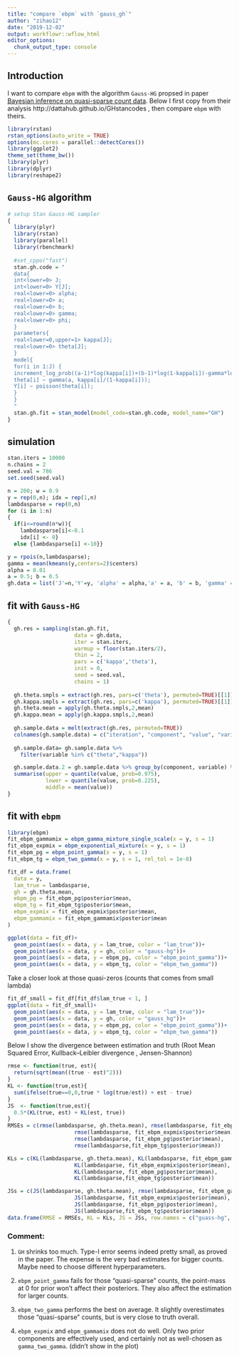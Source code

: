 ```yaml
---
title: "compare `ebpm` with `gauss_gh`"
author: "zihao12"
date: "2019-12-02"
output: workflowr::wflow_html
editor_options:
  chunk_output_type: console
---
```


## Introduction
I want to compare `ebpm` with the algorithm `Gauss-HG` propsed in paper  [Bayesian inference on quasi-sparse count data 
](https://academic.oup.com/biomet/article/103/4/971/2659041). Below I first copy from their analysis http://dattahub.github.io/GHstancodes , then compare `ebpm` with theirs. 

```r
library(rstan)
rstan_options(auto_write = TRUE)
options(mc.cores = parallel::detectCores())
library(ggplot2)
theme_set(theme_bw())
library(plyr)
library(dplyr)
library(reshape2)
```

## `Gauss-HG` algorithm
```r
# setup Stan Gauss-HG sampler
{
  library(plyr)
  library(rstan)
  library(parallel)
  library(rbenchmark)
  
  #set_cppo("fast")
  stan.gh.code = "
  data{
  int<lower=0> J;
  int<lower=0> Y[J];
  real<lower=0> alpha;
  real<lower=0> a;
  real<lower=0> b;
  real<lower=0> gamma;
  real<lower=0> phi;
  }
  parameters{
  real<lower=0,upper=1> kappa[J];
  real<lower=0> theta[J];
  }
  model{
  for(i in 1:J) {
  increment_log_prob((a-1)*log(kappa[i])+(b-1)*log(1-kappa[i])-gamma*log(1-phi*kappa[i]));
  theta[i] ~ gamma(a, kappa[i]/(1-kappa[i]));
  Y[i] ~ poisson(theta[i]);
  }
  }
  "
  stan.gh.fit = stan_model(model_code=stan.gh.code, model_name="GH")
}
```

## simulation
```r
stan.iters = 10000
n.chains = 2
seed.val = 786
set.seed(seed.val)

n = 200; w = 0.9
y = rep(0,n); idx = rep(1,n)
lambdasparse = rep(0,n)
for (i in 1:n)
{
  if(i<=round(n*w)){
    lambdasparse[i]<-0.1
    idx[i] <- 0}
  else {lambdasparse[i] <-10}}

y = rpois(n,lambdasparse); 
gamma = mean(kmeans(y,centers=2)$centers)
alpha = 0.01
a = 0.5; b = 0.5
gh.data = list('J'=n,'Y'=y, 'alpha' = alpha,'a' = a, 'b' = b, 'gamma' = gamma, 'phi' = 0.99)
```

## fit with `Gauss-HG`
```r
{
  gh.res = sampling(stan.gh.fit, 
                     data = gh.data, 
                     iter = stan.iters,
                     warmup = floor(stan.iters/2),
                     thin = 2,
                     pars = c('kappa','theta'),
                     init = 0,
                     seed = seed.val, 
                     chains = 1)
  
  gh.theta.smpls = extract(gh.res, pars=c('theta'), permuted=TRUE)[[1]]
  gh.kappa.smpls = extract(gh.res, pars=c('kappa'), permuted=TRUE)[[1]]
  gh.theta.mean = apply(gh.theta.smpls,2,mean)
  gh.kappa.mean = apply(gh.kappa.smpls,2,mean)
  
  gh.sample.data = melt(extract(gh.res, permuted=TRUE))
  colnames(gh.sample.data) = c("iteration", "component", "value", "variable")
  
  gh.sample.data= gh.sample.data %>%
    filter(variable %in% c("theta","kappa")) 

  gh.sample.data.2 = gh.sample.data %>% group_by(component, variable) %>%
  summarise(upper = quantile(value, prob=0.975), 
            lower = quantile(value, prob=0.225),
            middle = mean(value))
}
```



## fit with `ebpm`
```r
library(ebpm)
fit_ebpm_gammamix = ebpm_gamma_mixture_single_scale(x = y, s = 1)
fit_ebpm_expmix = ebpm_exponential_mixture(x = y, s = 1)
fit_ebpm_pg = ebpm_point_gamma(x = y, s = 1)
fit_ebpm_tg = ebpm_two_gamma(x = y, s = 1, rel_tol = 1e-8)
```


```r
fit_df = data.frame(
  data = y,
  lam_true = lambdasparse,
  gh = gh.theta.mean,
  ebpm_pg = fit_ebpm_pg$posterior$mean,
  ebpm_tg = fit_ebpm_tg$posterior$mean,
  ebpm_expmix = fit_ebpm_expmix$posterior$mean,
  ebpm_gammamix = fit_ebpm_gammamix$posterior$mean
)

ggplot(data = fit_df)+
  geom_point(aes(x = data, y = lam_true, color = "lam_true"))+
  geom_point(aes(x = data, y = gh, color = "gauss-hg"))+
  geom_point(aes(x = data, y = ebpm_pg, color = "ebpm_point_gamma"))+
  geom_point(aes(x = data, y = ebpm_tg, color = "ebpm_two_gamma"))
```

Take a closer look at those quasi-zeros (counts that comes from small lambda)
```r
fit_df_small = fit_df[fit_df$lam_true < 1, ]
ggplot(data = fit_df_small)+
  geom_point(aes(x = data, y = lam_true, color = "lam_true"))+
  geom_point(aes(x = data, y = gh, color = "gauss_hg"))+
  geom_point(aes(x = data, y = ebpm_pg, color = "ebpm_point_gamma"))+
  geom_point(aes(x = data, y = ebpm_tg, color = "ebpm_two_gamma"))
```


Below I show the divergence between estimation and truth (Root Mean Squared Error, Kullback–Leibler divergence , Jensen-Shannon)
```r
rmse <- function(true, est){
  return(sqrt(mean((true - est)^2)))
}
KL <- function(true,est){
  sum(ifelse(true==0,0,true * log(true/est)) + est - true)
}
JS  <- function(true,est){
  0.5*(KL(true, est) + KL(est, true))
}
RMSEs = c(rmse(lambdasparse, gh.theta.mean), rmse(lambdasparse, fit_ebpm_gammamix$posterior$mean), 
                     rmse(lambdasparse, fit_ebpm_expmix$posterior$mean), 
                     rmse(lambdasparse, fit_ebpm_pg$posterior$mean),
                     rmse(lambdasparse,fit_ebpm_tg$posterior$mean))

KLs = c(KL(lambdasparse, gh.theta.mean), KL(lambdasparse, fit_ebpm_gammamix$posterior$mean), 
                     KL(lambdasparse, fit_ebpm_expmix$posterior$mean), 
                     KL(lambdasparse, fit_ebpm_pg$posterior$mean),
                     KL(lambdasparse,fit_ebpm_tg$posterior$mean))

JSs = c(JS(lambdasparse, gh.theta.mean), rmse(lambdasparse, fit_ebpm_gammamix$posterior$mean), 
                     JS(lambdasparse, fit_ebpm_expmix$posterior$mean), 
                     JS(lambdasparse, fit_ebpm_pg$posterior$mean),
                     JS(lambdasparse,fit_ebpm_tg$posterior$mean))
data.frame(RMSE = RMSEs, KL = KLs, JS = JSs, row.names = c("guass-hg", "ebpm_gammamix", "ebpm_expmix", "ebpm_point_gamma", "ebpm_two_gamma"))

```

### Comment:
1. `GH` shrinks too much. Type-I error seems indeed pretty small, as proved in the paper. The expense is the very bad estimates for bigger counts. Maybe need to choose different hyperparameters.  

2. `ebpm_point_gamma` fails for those "quasi-sparse" counts, the point-mass at 0 for prior won't affect their posteriors. They also affect the estimation for larger counts.  

3. `ebpm_two_gamma` performs the best on average. It slightly overestimates those "quasi-sparse" counts, but is very close to truth overall. 

4. `ebpm_expmix` and `ebpm_gammamix` does not do well. Only two prior components are effectively used, and certainly not as well-chosen as `gamma_two_gamma`. (didn't show in the plot)



